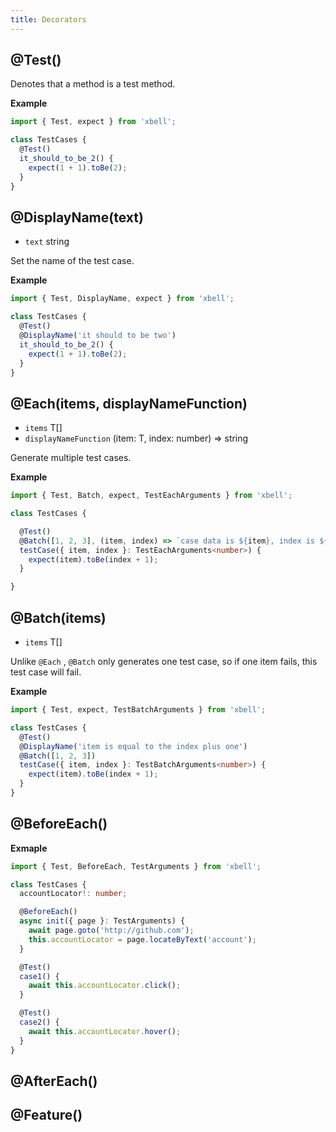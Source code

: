 ```yaml
---
title: Decorators
---
```


## @Test()

Denotes that a method is a test method.

**Example**

```typescript
import { Test, expect } from 'xbell';

class TestCases {
  @Test()
  it_should_to_be_2() {
    expect(1 + 1).toBe(2);
  }
}
```

## @DisplayName(text)
- `text` <type>string</type>

Set the name of the test case.

**Example**

```typescript
import { Test, DisplayName, expect } from 'xbell';

class TestCases {
  @Test()
  @DisplayName('it should to be two')
  it_should_to_be_2() {
    expect(1 + 1).toBe(2);
  }
}
```

## @Each(items, displayNameFunction)
- `items` <type>T[]</type>
- `displayNameFunction` <type>(item: T, index: number) => string</type>

Generate multiple test cases.

**Example**
```typescript
import { Test, Batch, expect, TestEachArguments } from 'xbell';

class TestCases {

  @Test()
  @Batch([1, 2, 3], (item, index) => `case data is ${item}, index is ${index}`)
  testCase({ item, index }: TestEachArguments<number>) {
    expect(item).toBe(index + 1);
  }

}
```

## @Batch(items)
- `items` <type>T[]</type>

Unlike `@Each` ,  `@Batch` only generates one test case, so if one item fails, this test case will fail.

**Example**
```typescript
import { Test, expect, TestBatchArguments } from 'xbell';

class TestCases {
  @Test()
  @DisplayName('item is equal to the index plus one')
  @Batch([1, 2, 3])
  testCase({ item, index }: TestBatchArguments<number>) {
    expect(item).toBe(index + 1);
  }
}

```

## @BeforeEach()

**Exmaple**
```typescript
import { Test, BeforeEach, TestArguments } from 'xbell';

class TestCases {
  accountLocator!: number;

  @BeforeEach()
  async init({ page }: TestArguments) {
    await page.goto('http://github.com');
    this.accountLocator = page.locateByText('account');
  }

  @Test()
  case1() {
    await this.accountLocator.click();
  }

  @Test()
  case2() {
    await this.accountLocator.hover();
  }
}


```


## @AfterEach()

## @Feature()